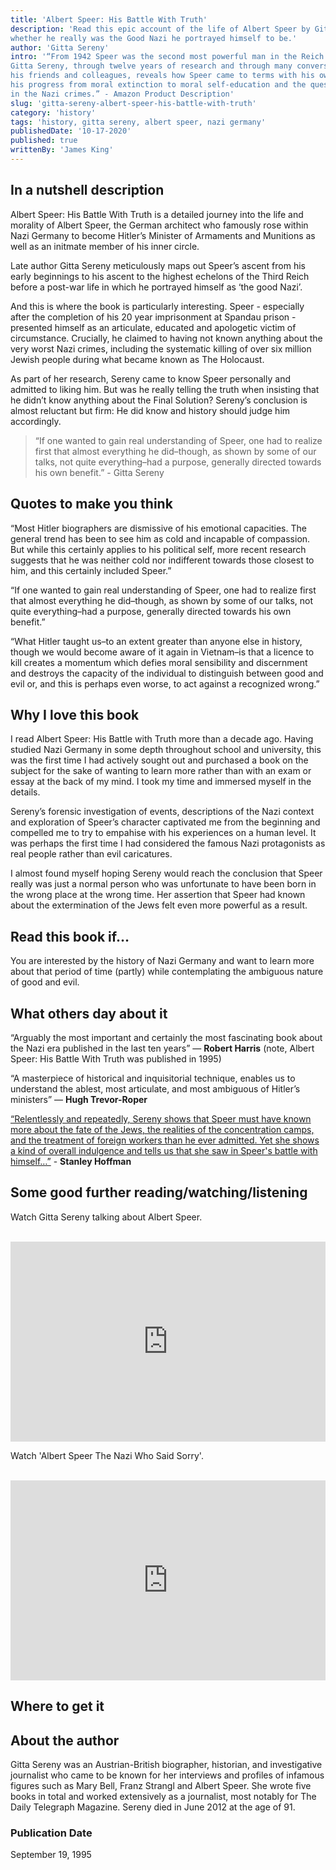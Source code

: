 ```yaml
---
title: 'Albert Speer: His Battle With Truth'
description: 'Read this epic account of the life of Albert Speer by Gitta Sereny in which she explores
whether he really was the Good Nazi he portrayed himself to be.'
author: 'Gitta Sereny'
intro: '“From 1942 Speer was the second most powerful man in the Reich and Hitler’s right-hand man. 
Gitta Sereny, through twelve years of research and through many conversations with Speer, 
his friends and colleagues, reveals how Speer came to terms with his own acts and failures to act, 
his progress from moral extinction to moral self-education and the question of his real culpability 
in the Nazi crimes.” - Amazon Product Description'
slug: 'gitta-sereny-albert-speer-his-battle-with-truth'
category: 'history'
tags: 'history, gitta sereny, albert speer, nazi germany'
publishedDate: '10-17-2020'
published: true
writtenBy: 'James King'
---
```



## In a nutshell description

Albert Speer: His Battle With Truth is a detailed journey into the life and morality 
of Albert Speer, the German architect who famously rose within Nazi Germany to become 
Hitler’s Minister of Armaments and Munitions as well as an initmate member of his 
inner circle.

Late author Gitta Sereny meticulously maps out Speer’s ascent from his early beginnings 
to his ascent to the highest echelons of the Third Reich before a post-war life in which 
he portrayed himself as ‘the good Nazi’.

And this is where the book is particularly interesting. Speer - especially after the completion 
of his 20 year imprisonment at Spandau prison - presented himself as an articulate, educated and 
apologetic victim of circumstance. Crucially, he claimed to having not known anything about the 
very worst Nazi crimes, including the systematic killing of over six million Jewish people during 
what became known as The Holocaust.

As part of her research, Sereny came to know Speer personally and admitted to liking him. But was 
he really telling the truth when insisting that he didn’t know anything about the Final Solution?
Sereny’s conclusion is almost reluctant but firm: He did know and history should judge him accordingly.

> “If one wanted to gain real understanding of Speer, one had to realize first that almost everything 
> he did–though, as shown by some of our talks, not quite everything–had a purpose, generally directed 
> towards his own benefit.” - Gitta Sereny

## Quotes to make you think

“Most Hitler biographers are dismissive of his emotional capacities. The general trend has been to see him 
as cold and incapable of compassion. But while this certainly applies to his political self, more recent 
research suggests that he was neither cold nor indifferent towards those closest to him, and this certainly 
included Speer.”

“If one wanted to gain real understanding of Speer, one had to realize first that almost everything he did–though, 
as shown by some of our talks, not quite everything–had a purpose, generally directed towards his own benefit.”

“What Hitler taught us–to an extent greater than anyone else in history, though we would become aware of it again 
in Vietnam–is that a licence to kill creates a momentum which defies moral sensibility and discernment and destroys 
the capacity of the individual to distinguish between good and evil or, and this is perhaps even worse, to act against 
a recognized wrong.”

## Why I love this book

I read Albert Speer: His Battle with Truth more than a decade ago. Having studied Nazi Germany in some depth throughout 
school and university, this was the first time I had actively sought out and purchased a book on the subject for the 
sake of wanting to learn more rather than with an exam or essay at the back of my mind. I took my time and immersed myself 
in the details.

Sereny’s forensic investigation of events, descriptions of the Nazi context and exploration of Speer’s character captivated 
me from the beginning and compelled me to try to empahise with his experiences on a human level. It was perhaps the first time 
I had considered the famous Nazi protagonists as real people rather than evil caricatures.

I almost found myself hoping Sereny would reach the conclusion that Speer really was just a normal person who was unfortunate 
to have been born in the wrong place at the wrong time. Her assertion that Speer had known about the extermination of the Jews 
felt even more powerful as a result.

## Read this book if…

You are interested by the history of Nazi Germany and want to learn more about that period of time (partly) while contemplating 
the ambiguous nature of good and evil.

## What others day about it

“Arguably the most important and certainly the most fascinating book about the Nazi era published in the last ten years” 
— **Robert Harris** (note, Albert Speer: His Battle With Truth was published in 1995) 

“A masterpiece of historical and inquisitorial technique, enables us to understand the ablest, most articulate, and most 
ambiguous of Hitler’s ministers”  — **Hugh Trevor-Roper**

[“Relentlessly and repeatedly, Sereny shows that Speer must have known more about the fate of the Jews, the realities of the 
concentration camps, and the treatment of foreign workers than he ever admitted. Yet she shows a kind of overall indulgence and 
tells us that she saw in Speer's battle with himself…”](https://www.foreignaffairs.com/reviews/capsule-review/1996-03-01/albert-speer-his-battle-truth) - **Stanley Hoffman**

## Some good further reading/watching/listening

Watch Gitta Sereny talking about Albert Speer.

<br />
<iframe
  width="100%"
  height="320px"
  src="https://www.youtube.com/embed/m3dD_Bka_kc"
  frameBorder="0"
  allow="accelerometer; autoplay; encrypted-media; gyroscope; picture-in-picture"
  allowFullScreen
></iframe>

Watch 'Albert Speer The Nazi Who Said Sorry'.

<br />
<iframe
  width="100%"
  height="320px"
  src="https://www.youtube.com/embed/al3gsNlZa1U"
  frameBorder="0"
  allow="accelerometer; autoplay; encrypted-media; gyroscope; picture-in-picture"
  allowFullScreen
></iframe>


## Where to get it

<AmazonCta
  bookSummary
  link="https://www.amazon.com/Albert-Speer-His-Battle-Truth/dp/0679768122/ref=as_li_ss_tl?crid=199ERX3KQCLRM&dchild=1&keywords=albert+speer+his+battle+with+truth&qid=1602933550&sprefix=albert+speer+h,aps,226&sr=8-1&linkCode=ll1&tag=paperbacktrav-20&linkId=ef595529a3636e5ad6124579272606e5&language=en_US"
/>


## About the author

Gitta Sereny was an Austrian-British biographer, historian, and investigative journalist 
who came to be known for her interviews and profiles of infamous figures such as Mary Bell, 
Franz Strangl and Albert Speer. She wrote five books in total and worked extensively as a 
journalist, most notably for The Daily Telegraph Magazine. Sereny died in June 2012 at the 
age of 91.

### Publication Date

September 19, 1995
